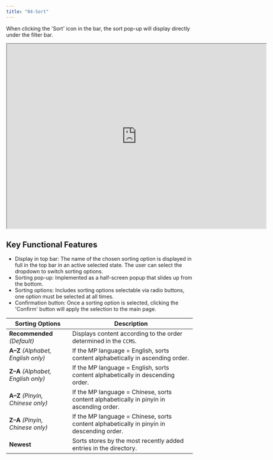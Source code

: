 ```yaml
---
title: "04-Sort"
---
```


When clicking the 'Sort' icon in the bar, the sort pop-up will display directly under the filter bar.

<iframe allowfullscreen allow="autoplay; fullscreen; clipboard-write" width="700" height="500" src="https://www.figma.com/embed?embed_host=share&url=https://www.figma.com/design/dogOPeGxUe0sjpG2jGnayE/NG-MP-UI-Phase-1?node-id=2636-90049&t=iw32LYd6XxVswo2X-4" ></iframe>


## **Key Functional Features**
- Display in top bar: The name of the chosen sorting option is displayed in full in the top bar in an active selected state. The user can select the dropdown to switch sorting options.
- Sorting pop-up: Implemented as a half-screen popup that slides up from the bottom.
- Sorting options: Includes sorting options selectable via radio buttons, one option must be selected at all times.
- Confirmation button: Once a sorting option is selected, clicking the 'Confirm' button will apply the selection to the main page.

| **Sorting Options**                | **Description**                                                                           |
| ---------------------------------- | ----------------------------------------------------------------------------------------- |
| **Recommended** _(Default)_        | Displays content according to the order determined in the `CCMS`.                           |
| **A–Z** _(Alphabet, English only)_ | If the MP language = English, sorts content alphabetically in ascending order.            |
| **Z–A** _(Alphabet, English only)_ | If the MP language = English, sorts content alphabetically in descending order.           |
| **A–Z** _(Pinyin, Chinese only)_   | If the MP language = Chinese, sorts content alphabetically in pinyin in ascending order.  |
| **Z–A** _(Pinyin, Chinese only)_   | If the MP language = Chinese, sorts content alphabetically in pinyin in descending order. |
| **Newest**                         | Sorts stores by the most recently added entries in the directory.                         |
